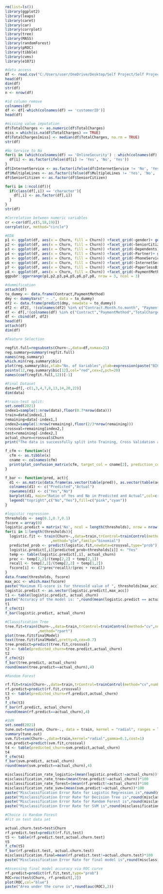 
```{r}
rm(list=ls())
library(ggplot2)
library(leaps)
library(caret)
library(car)
library(corrplot)
library(tree)
library(MASS)
library(randomForest)
library(pROC)
library(tibble)
library(cvms)
library(e1071)
```

```{r}
#data access
df <- read.csv("C:/Users/user/OneDrive/Desktop/Self Project/Self Project Data.csv")
head(df)
dim(df)
str(df)
n <- nrow(df)
```

```{r}
#id column remove
colnames(df)
df <- df[-which(colnames(df) == 'customerID')]
head(df)
```

```{r}
#missing value imputation
df$TotalCharges <- as.numeric(df$TotalCharges)
miss = which(is.na(df$TotalCharges) == TRUE)
df$TotalCharges[miss] <- median(df$TotalCharges, na.rm = TRUE) 
str(df)
```

```{r}
#No Service to No
for(i in (which(colnames(df) == 'OnlineSecurity') : which(colnames(df) == 'StreamingMovies'))){
  df[i] <- as.factor(ifelse(df[i] != 'Yes', 'No', 'Yes'))
}
df$InternetService <- as.factor(ifelse(df$InternetService != 'No', 'Yes', 'No'))
df$MultipleLines <- as.factor(ifelse(df$MultipleLines != 'Yes', 'No', 'Yes'))
df$SeniorCitizen <- as.factor(df$SeniorCitizen)

for(i in 1:ncol(df)){
  if(class(df[,i]) == 'character'){
    df[,i] <- as.factor(df[,i])
  }
}
str(df)
```

```{r}
#Correlation between numeric variables
cr <-cor(df[,c(5,18,19)])
corrplot(cr, method="circle")
```

```{r}
#EDA
p1 <- ggplot(df, aes(x = Churn, fill = Churn)) +facet_grid(~gender)+ geom_bar() +ggtitle("Churn - Gender") + theme_bw()
p2 <- ggplot(df, aes(x = Churn, fill = Churn)) +facet_grid(~SeniorCitizen)+ geom_bar() + ggtitle("Churn - SeniorCitizen") + theme_bw()
p3 <- ggplot(df, aes(x = Churn, fill = Churn)) +facet_grid(~Dependents)+ geom_bar() + ggtitle("Churn - Dependents") + theme_bw()
p4 <- ggplot(df, aes(x = Churn, fill = Churn)) +facet_grid(~Partner)+ geom_bar() + ggtitle("Churn - Partner") + theme_bw()
p5 <- ggplot(df, aes(x = Churn, fill = Churn)) +facet_grid(~PhoneService)+ geom_bar() + ggtitle("Churn - PhoneService")+ theme_bw()
p6 <- ggplot(df, aes(x = Churn, fill = Churn)) +facet_grid(~InternetService)+ geom_bar() + ggtitle("Churn - InternetService") + theme_bw()
p7 <- ggplot(df, aes(x = Churn, fill = Churn)) +facet_grid(~PaperlessBilling)+ geom_bar() + ggtitle("Churn - PaperlessBilling") + theme_bw()
p8 <- ggplot(df, aes(x = Churn, fill = Churn)) +facet_grid(~PaymentMethod)+ geom_bar() + ggtitle("Churn - Payment Method") + theme_bw()
ggpubr::ggarrange(p1,p2,p3,p4,p5,p6,p7,p8, nrow = 3, ncol = 3) 
```

```{r}
#dummification
attach(df)
to_dummy <- data.frame(Contract,PaymentMethod)
dmy <- dummyVars(" ~ .", data = to_dummy)
df2 <- data.frame(predict(dmy, newdata = to_dummy))
df2 <- df2[, !(colnames(df2) %in% c("Contract.Month.to.month", "PaymentMethod.Bank.transfer..automatic."))]
df <- df[,!(colnames(df) %in% c("Contract","PaymentMethod","TotalCharges"))]
df <- cbind(df, df2)
head(df)
attach(df)
dim(df)
```

```{r}
#Feature Selection

regfit.full=regsubsets(Churn~.,data=df,nvmax=21)
reg.summary=summary(regfit.full)
names(reg.summary)
which.min(reg.summary$bic)
plot(reg.summary$bic,xlab="No. of Variables",ylab=expression(paste("BIC")),type="l")
points(12,reg.summary$bic[12],col="red",cex=2,pch=20)
names(coef(regfit.full,12))[-1]
```

```{r}
#Final Dataset
data=df[,-c(1,3,4,7,8,13,14,20,22)]
dim(data)
```

```{r}
#train-test split:
set.seed(2021)
index1=sample(1:nrow(data),floor(0.7*nrow(data)))
train=data[index1,]
remaining=data[-index1,]
index2=sample(1:nrow(remaining),floor(2/3*nrow(remaining)))
crossval=remaining[index2,]
test=remaining[-index2,]
actual_churn=crossval$Churn
print("The data is successfully split into Training, Cross Validation and Test Set")
```

```{r}
f_cfm <- function(x){
  cfm <- as.tibble(x)
  cname <- colnames(cfm)
  print(plot_confusion_matrix(cfm, target_col = cname[2], prediction_col =  cname[1], counts_col = cname[3]))
}
```

```{r}
f_bar <- function(pred, act){
  d1 <- as.matrix(data.frame(as.vector(table(pred)), as.vector(table(act))))
  colnames(d1) <- c("Predicted","Actual")
  rownames(d1) <- c("Yes","No")
  barplot(d1, main="Ratio of Yes and No in Predicted and Actual",col=c("pink","cyan"))
  legend("topright",c("No","Yes"),fill=c("pink","cyan")) 
}
```

```{r, warning=FALSE}
#logistic regression
thresholds <- seq(0.1,0.7,0.1)
fscore = array(0)
logistic.predict = matrix('No', ncol = length(thresholds), nrow = nrow(crossval))
for(i in 1:length(thresholds)){
  logistic.fit <- train(Churn~.,data=train,trControl=trainControl(method="cv",number=10)
                     ,method="glm",family="binomial")
  predicted_prob <- predict(logistic.fit,newdata=crossval,type="prob")[,2]
  logistic.predict[,i][predicted_prob>thresholds[i]] <- "Yes"
  temp <- table(logistic.predict[,i], actual_churn)
  prec <- temp[2,2]/(temp[2,2] + temp[2,1])
  recall <- temp[2,2]/(temp[2,2] + temp[1,2])
  fscore[i] <- (2*prec*recall)/(prec + recall)
}
data.frame(thresholds, fscore)
max_acc <- which.max(fscore)
paste("Maximum F1-score is for thresold value of ", thresholds[max_acc], " and is = ",round(fscore[max_acc],4))
logistic.predict <- as.vector(logistic.predict[,max_acc])
t1 <- table(logistic.predict, actual_churn)
paste("Accuracy of the model is: ",round(mean(logistic.predict == actual_churn),4))
t1
f_cfm(t1)
f_bar(logistic.predict, actual_churn)
```

```{r, warning=FALSE}
#Classification Tree
tree.fit=train(Churn~.,data=train,trControl=trainControl(method="cv",number=10)
               ,method="rpart")
plot(tree.fit$finalModel)
text(tree.fit$finalModel,pretty=0,cex=0.7)
tree.predict=predict(tree.fit,crossval)
t2 <- table(predicted_churn=tree.predict,actual_churn)
t2
f_cfm(t2)
f_bar(tree.predict, actual_churn)
round(mean(tree.predict==actual_churn),4)
```

```{r, warning=FALSE}
#Random Forest

rf.fit=train(Churn~.,data=train,trControl=trainControl(method="cv",number=10) ,method="rf")
rf.predict=predict(rf.fit,crossval)
t3 <- table(predicted_churn=rf.predict,actual_churn)
t3
f_cfm(t3)
f_bar(rf.predict, actual_churn)
round(mean(rf.predict==actual_churn),4)
```

```{r,warning=FALSE}
#SVM
set.seed(2021)
tune.out=tune(svm, Churn~., data = train, kernel = "radial", ranges = list(cost = c(0.1, 1, 5, 10), gamma = c(0.01, 0.1, 1, 5, 10, 100)))
summary(tune.out)
svm.fit=svm(Churn~.,data=train,kernel="radial",gamma=0.1,cost=1)
svm.predict=predict(svm.fit,crossval)
t4 <- table(predicted_churn=svm.predict,actual_churn)
t4
f_cfm(t4)
f_bar(svm.predict, actual_churn)
round(mean(svm.predict==actual_churn),4)
```

```{r}
misclassification_rate_logistic=(mean(logistic.predict!=actual_churn))*100
misclassification_rate_tree=(mean(tree.predict!=actual_churn))*100
misclassification_rate_forest=(mean(rf.predict!=actual_churn))*100
misclassification_rate_svm=(mean(svm.predict!=actual_churn))*100
paste("Misclassification Error Rate for Logistic Regression is",round(misclassification_rate_logistic,2),"%")
paste("Misclassification Error Rate for Decision Tree is",round(misclassification_rate_tree,2),"%")
paste("Misclassification Error Rate for Random Forest is",round(misclassification_rate_forest,2),"%")
paste("Misclassification Error Rate for SVM is",round(misclassification_rate_svm,2),"%")
```

```{r, warning=FALSE}
#Choice is Random Forest
#Fit on test data set

actual.churn.test=test$Churn
rf.predict.test=predict(rf.fit,test)
t5 <- table(rf.predict.test,actual.churn.test)
t5
f_cfm(t5)
f_bar(rf.predict.test, actual.churn.test)
misclassification.final=mean(rf.predict.test!=actual.churn.test)*100
paste("Misclassification Error Rate for final model is",round(misclassification.final,4),"%")
```

```{r}
#Assessing final model accuracy via ROC curve
rf.predict=predict(rf.fit,test,type="prob")
ROC=roc(test$Churn, rf.predict[,2])
plot(ROC,col="blue")
paste("Area under the curve is",round(auc(ROC),2))
```

```{r}

```

